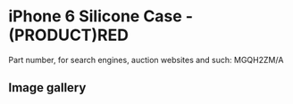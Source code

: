 
# iPhone 6 Silicone Case - (PRODUCT)RED

Part number, for search engines, auction websites and such: MGQH2ZM/A

## Image gallery

<div style={{ width: '100%', maxWidth: '768px' }}>
<GalleryComponent
    images={[
      {
        original: "/everysource/MGQH2.webp",
        thumbnail: "/everypreview/MGQH2.webp",
      },
      {
        original: "/everysource/MGQH2_AV1_GOLD.webp",
        thumbnail: "/everypreview/MGQH2_AV1_GOLD.webp",
      },
      {
        original: "/everysource/MGQH2_AV1_SILVER.webp",
        thumbnail: "/everypreview/MGQH2_AV1_SILVER.webp",
      },
      {
        original: "/everysource/MGQH2_AV1_SPACE_GRAY.webp",
        thumbnail: "/everypreview/MGQH2_AV1_SPACE_GRAY.webp",
      },
      {
        original: "/everysource/MGQH2_AV2.webp",
        thumbnail: "/everypreview/MGQH2_AV2.webp",
      },
      {
        original: "/everysource/MGQH2_AV3.webp",
        thumbnail: "/everypreview/MGQH2_AV3.webp",
      },
      {
        original: "/everysource/MGQH2_AV4.webp",
        thumbnail: "/everypreview/MGQH2_AV4.webp",
      },
      {
        original: "/everysource/MGQH2_AV5.webp",
        thumbnail: "/everypreview/MGQH2_AV5.webp",
      }
    ]}
  />
</div>